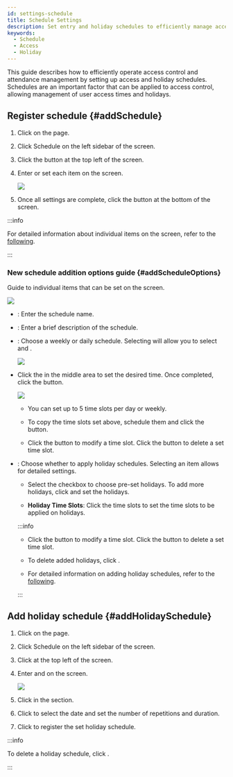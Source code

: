 ```yaml
---
id: settings-schedule
title: Schedule Settings
description: Set entry and holiday schedules to efficiently manage access control and attendance.
keywords:
  - Schedule
  - Access
  - Holiday
---
```


This guide describes how to efficiently operate access control and attendance management by setting up access and holiday schedules. Schedules are an important factor that can be applied to access control, allowing management of user access times and holidays.

## Register schedule {#addSchedule}

1. Click <Cmd sid='shell.header.setting' /> on the <Cmd sid='shell.header.launcher' /> page.

2. Click <Cmd>Schedule</Cmd> on the left sidebar of the screen.

3. Click the <Cmd sid='button.func.addSchedule' product='2' /> button at the top left of the screen.

4. Enter or set each item on the <Cmd sid='schedule.addNewSchedule' product='2' /> screen.

   <Image src='/img/biostarx-settings-schedule-add.png' />

5. Once all settings are complete, click the <Cmd sid='button.apply' product='2' /> button at the bottom of the screen.

:::info

For detailed information about individual items on the <Cmd sid='schedule.addNewSchedule' product='2' /> screen, refer to the [following](#addScheduleOptions).

:::

### New schedule addition options guide {#addScheduleOptions}

Guide to individual items that can be set on the <Cmd sid='schedule.addNewSchedule' product='2' /> screen.

<Image src='/img/biostarx-settings-schedule-add-extend.png' />

* <Cmd sid='common.name' product='2' />: Enter the schedule name.

* <Cmd sid='common.description' product='2' />: Enter a brief description of the schedule.

* <Cmd sid='common.type' product='2' />: Choose a weekly or daily schedule. Selecting <Cmd sid='schedule.daily' product='2' /> will allow you to select <Cmd sid='schedule.cycle' product='2' /> and <Cmd sid='schedule.start_date' product='2' />.

  <Image src='/img/biostarx-settings-schedule-add-type-daily.png' />

* Click the <Cmd sid='shift.timeSegment' product='2' /> in the middle area to set the desired time. Once completed, click the <Cmd sid='button.apply' product='2' /> button.

  <Image src='/img/biostarx-settings-schedule-input-time-slot.png' />

  * You can set up to 5 time slots per day or weekly.

  * To copy the time slots set above, schedule them and click the <IcTslot /> button.

  * Click the <IcEditUL /> button to modify a time slot. Click the <IcEraser /> button to delete a set time slot.

* <Cmd sid='schedule.holidaySchedule' product='2' />: Choose whether to apply holiday schedules. Selecting an item allows for detailed settings.

  * Select the <Cmd sid='common.none' product='2' /> checkbox to choose pre-set holidays.  To add more holidays, click <Cmd sid='button.plusAdd' product='2' /> and set the holidays.

  * **Holiday Time Slots**: Click the time slots to set the time slots to be applied on holidays.

  :::info

  * Click the <IcEditUL /> button to modify a time slot. Click the <IcEraser /> button to delete a set time slot.

  * To delete added holidays, click <IcTrash2 />.

  * For detailed information on adding holiday schedules, refer to the [following](#addHolidaySchedule).

  :::

## Add holiday schedule {#addHolidaySchedule}

1. Click <Cmd sid='shell.header.setting' /> on the <Cmd sid='shell.header.launcher' /> page.

2. Click <Cmd>Schedule</Cmd> on the left sidebar of the screen.

3. Click <Cmd sid='button.func.addHoliday' product='2' /> at the top left of the screen.

4. Enter <Cmd sid='common.name' product='2' /> and <Cmd sid='common.description' product='2' /> on the <Cmd sid='schedule.addNewHoliday' product='2' /> screen.

   <Image src='/img/biostarx-settings-schedule-add-holiday.png' />

5. Click <Cmd sid='button.addplus' product='2' /> in the <Cmd sid='common.detail' product='2' /> section.

6. Click <IcCalc /> to select the date and set the number of repetitions and duration.

7. Click <Cmd sid='button.apply' product='2' /> to register the set holiday schedule.

:::info

To delete a holiday schedule, click <IcTrash2 />.

:::
